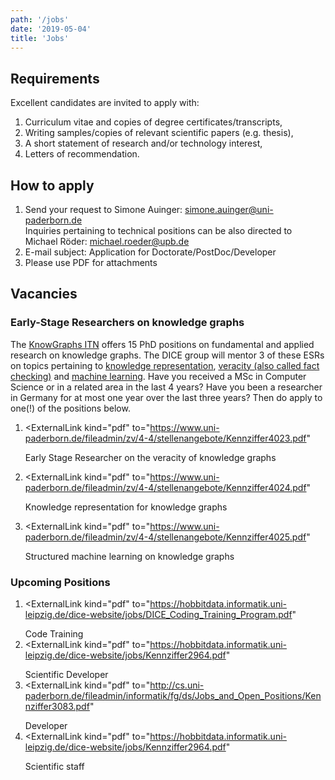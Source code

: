 ```yaml
---
path: '/jobs'
date: '2019-05-04'
title: 'Jobs'
---
```


## Requirements

Excellent candidates are invited to apply with:

1. Curriculum vitae and copies of degree certificates/transcripts,
2. Writing samples/copies of relevant scientific papers (e.g. thesis),
3. A short statement of research and/or technology interest,
4. Letters of recommendation.

## How to apply

1. Send your request to Simone Auinger: <a href="mailto:simone.auinger@uni-paderborn.de">simone.auinger@uni-paderborn.de</a>  
   Inquiries pertaining to technical positions can be also directed to Michael Röder: <a href="mailto:michael.roeder@upb.de">michael.roeder@upb.de</a>
2. E-mail subject: Application for Doctorate/PostDoc/Developer
3. Please use PDF for attachments

## Vacancies

### Early-Stage Researchers on knowledge graphs

The [KnowGraphs ITN](https://kg.codezen.net) offers 15 PhD positions on fundamental and applied research on knowledge graphs. The DICE group will mentor 3 of these ESRs on topics pertaining to [knowledge representation](https://www.uni-paderborn.de/fileadmin/zv/4-4/stellenangebote/Kennziffer4024.pdf), [veracity (also called fact checking)](https://www.uni-paderborn.de/fileadmin/zv/4-4/stellenangebote/Kennziffer4023.pdf) and [machine learning](https://www.uni-paderborn.de/fileadmin/zv/4-4/stellenangebote/Kennziffer4025.pdf). Have you received a MSc in Computer Science or in a related area in the last 4 years? Have you been a researcher in Germany for at most one year over the last three years? Then do apply to one(!) of the positions below. 

1. <ExternalLink
     kind="pdf"
     to="https://www.uni-paderborn.de/fileadmin/zv/4-4/stellenangebote/Kennziffer4023.pdf"
   >
     Early Stage Researcher on the veracity of knowledge graphs
   </ExternalLink>

2. <ExternalLink
     kind="pdf"
     to="https://www.uni-paderborn.de/fileadmin/zv/4-4/stellenangebote/Kennziffer4024.pdf"
   >
     Knowledge representation for knowledge graphs
   </ExternalLink>

3. <ExternalLink
     kind="pdf"
     to="https://www.uni-paderborn.de/fileadmin/zv/4-4/stellenangebote/Kennziffer4025.pdf"
   >
     Structured machine learning on knowledge graphs
   </ExternalLink>

### Upcoming Positions

1. <ExternalLink
     kind="pdf"
     to="https://hobbitdata.informatik.uni-leipzig.de/dice-website/jobs/DICE_Coding_Training_Program.pdf"
   >
     Code Training
   </ExternalLink>
2. <ExternalLink
     kind="pdf"
     to="https://hobbitdata.informatik.uni-leipzig.de/dice-website/jobs/Kennziffer2964.pdf"
   >
     Scientific Developer
   </ExternalLink>
3. <ExternalLink
     kind="pdf"
     to="http://cs.uni-paderborn.de/fileadmin/informatik/fg/ds/Jobs_and_Open_Positions/Kennziffer3083.pdf"
   >
     Developer
   </ExternalLink>
4. <ExternalLink
     kind="pdf"
     to="https://hobbitdata.informatik.uni-leipzig.de/dice-website/jobs/Kennziffer2964.pdf"
   >
     Scientific staff
   </ExternalLink>

